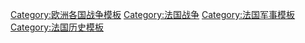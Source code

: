 [[Category:欧洲各国战争模板|Category:欧洲各国战争模板]]
[[Category:法国战争|Category:法国战争]]
[[Category:法国军事模板|Category:法国军事模板]]
[[Category:法国历史模板|Category:法国历史模板]]